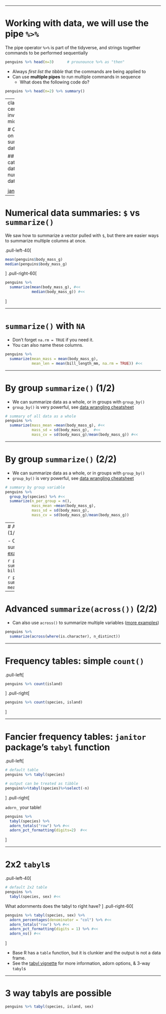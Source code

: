 
---

# Working with data, we will use the pipe `%>%`

The pipe operator `%>%` is part of the tidyverse, and strings together commands to be performed sequentially

```r
penguins %>% head(n=3)      # prounounce %>% as "then"
```

- Always _first list the tibble_ that the commands are being applied to
- Can use __multiple pipes__ to run multiple commands in sequence
    + What does the following code do?

```r
penguins %>% head(n=2) %>% summary()
```
---
class: center, inverse, middle

# Quick tips on summarizing data

## categorical data
## numerical data

<center>
<img src="img/janitor_logo_small.png" width="20%" height="20%">
<img src="img/hex-dplyr.png" width="20%" height="20%">  
</center>

[janitor](https://cran.r-project.org/web/packages/janitor/readme/README.html),   [dplyr](https://dplyr.tidyverse.org/)


---

# Numerical data summaries: `$` vs `summarize()`

We saw how to summarize a vector pulled with `$`, but there are easier ways to summarize multiple columns at once.

.pull-left-40[
```r
mean(penguins$body_mass_g)
median(penguins$body_mass_g)
```
]
.pull-right-60[
```r
penguins %>%
  summarize(mean(body_mass_g), #<<
            median(body_mass_g)) #<<
```
]

---

# `summarize()` with `NA`

- Don't forget `na.rm = TRUE` if you need it.
- You can also name these columns.

```r
penguins %>%
  summarize(mean_mass = mean(body_mass_g), 
            mean_len = mean(bill_length_mm, na.rm = TRUE)) #<<
```


---

# By group `summarize()` (1/2)

- We can summarize data as a whole, or in groups with `group_by()`
- `group_by()` is very powerful, see [data wrangling cheatsheet](https://www.rstudio.com/wp-content/uploads/2015/02/data-wrangling-cheatsheet.pdf)

```r
# summary of all data as a whole
penguins %>% 
  summarize(mass_mean =mean(body_mass_g), #<<
            mass_sd = sd(body_mass_g),  #<<
            mass_cv = sd(body_mass_g)/mean(body_mass_g)) #<<
```

---


# By group `summarize()` (2/2)

- We can summarize data as a whole, or in groups with `group_by()`
- `group_by()` is very powerful, see [data wrangling cheatsheet](https://www.rstudio.com/wp-content/uploads/2015/02/data-wrangling-cheatsheet.pdf)

```r
# summary by group variable
penguins %>% 
  group_by(species) %>% #<<
  summarize(n_per_group = n(), 
            mass_mean =mean(body_mass_g),
            mass_sd = sd(body_mass_g),
            mass_cv = sd(body_mass_g)/mean(body_mass_g))
```

---
# Advanced `summarize(across())` (1/2)

- Can also use `across()` to summarize multiple variables ([more examples](https://www.tidyverse.org/blog/2020/04/dplyr-1-0-0-colwise/))


```r
penguins %>% 
  summarize(across(c(body_mass_g, bill_depth_mm), mean))
```
 

```r
penguins %>%
  summarize(across(where(is.numeric), mean, na.rm=TRUE))
```

---

# Advanced `summarize(across())` (2/2)

- Can also use `across()` to summarize multiple variables ([more examples](https://www.tidyverse.org/blog/2020/04/dplyr-1-0-0-colwise/))

```r
penguins %>%
  summarize(across(where(is.character), n_distinct))
```

---

# Frequency tables: simple `count()`

.pull-left[
```r
penguins %>% count(island)
```
]
.pull-right[
```r
penguins %>% count(species, island)
```
]

---

# Fancier frequency tables: `janitor` package's `tabyl` function 

.pull-left[

```r
# default table
penguins %>% tabyl(species)
```

```r
# output can be treated as tibble
penguins%>%tabyl(species)%>%select(-n)
```
]
.pull-right[

`adorn_` your table!
```r
penguins %>% 
  tabyl(species) %>%
  adorn_totals("row") %>% #<<
  adorn_pct_formatting(digits=2)  #<<
```

]


---

# 2x2 `tabyl`s

.pull-left-40[
```r
# default 2x2 table
penguins %>% 
  tabyl(species, sex) #<<
```

What adornments does the tabyl to right have?
]
.pull-right-60[
```r
penguins %>% tabyl(species, sex) %>% 
  adorn_percentages(denominator = "col") %>% #<<
  adorn_totals("row") %>% #<<
  adorn_pct_formatting(digits = 1) %>% #<<
  adorn_ns() #<<
```
]

- Base R has a `table` function, but it is clunkier and the output is not a data frame. 
- See the [tabyl vignette](https://cran.r-project.org/web/packages/janitor/vignettes/tabyls.html) for more information, adorn options, & 3-way `tabyl`s


---
# 3 way tabyls are possible

```r
penguins %>% tabyl(species, island, sex)
```
